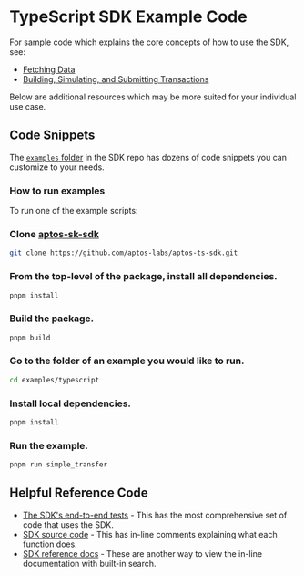 
# TypeScript SDK Example Code

For sample code which explains the core concepts of how to use the SDK, see:
 - [Fetching Data](fetch-data-via-sdk.mdx)
 - [Building, Simulating, and Submitting Transactions](building-transactions.mdx)

Below are additional resources which may be more suited for your individual use case.

## Code Snippets

The [`examples` folder](https://github.com/aptos-labs/aptos-ts-sdk/tree/main/examples) in the SDK repo has dozens of code snippets you can customize to your needs. 

### How to run examples

To run one of the example scripts:
<Steps>
### Clone [aptos-sk-sdk](https://github.com/aptos-labs/aptos-ts-sdk)

```bash filename="Terminal"
git clone https://github.com/aptos-labs/aptos-ts-sdk.git
```

### From the top-level of the package, install all dependencies.

```bash filename="Terminal"
pnpm install
```

### Build the package.

```bash filename="Terminal"
pnpm build
```

### Go to the folder of an example you would like to run.

```bash filename="Terminal"
cd examples/typescript
```

### Install local dependencies.

```bash filename="Terminal"
pnpm install
```

### Run the example.

```bash filename="Terminal"
pnpm run simple_transfer
```
</Steps>

## Helpful Reference Code

 - [The SDK's end-to-end tests](https://github.com/aptos-labs/aptos-ts-sdk/tree/main/tests/e2e) - This has the most comprehensive set of code that uses the SDK. 
 - [SDK source code](https://github.com/aptos-labs/aptos-ts-sdk/tree/main) - This has in-line comments explaining what each function does.
 - [SDK reference docs](https://aptos-labs.github.io/aptos-ts-sdk/) - These are another way to view the in-line documentation with built-in search.
